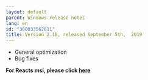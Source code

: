 ```yaml
---
layout: default
parent: Windows release notes
lang: en
id: "360033562611"
title: Version 2.18, released September 5th,  2019
---
```

*   General optimization
*   Bug fixes

**For Reacts msi, please click [here](https://reacts.com/install/reacts.msi)**


